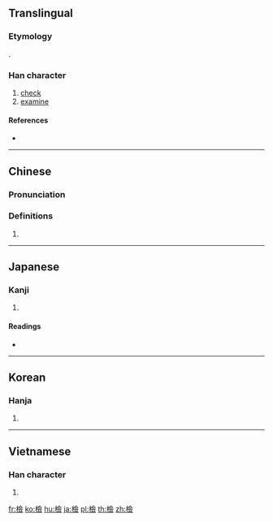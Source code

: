 {{also|检|検}}
==Translingual==
{{Han simplified forms|檢|検|检}}

===Etymology===
{{Han compound|木|僉|c1=s|c2=p|ls=psc}}.

===Han character===
{{Han char|rn=75|rad=木|as=13|sn=17|four=48986|canj=DOMO|ids=⿰木僉}}

# [[check]]
# [[examine]]

====References====
* {{Han ref|kx=0557.190|dkj=15684|dj=0946.250|hdz=21303.030|uh=6AA2|ud=27298|bh=C0CB|bd=49355}}

----

==Chinese==
{{zh-forms|s=检}}

===Pronunciation===
{{zh-pron
|m=jiǎn
|c=gim2
|h=pfs=
|md=
|mn=kiám
|w=
|mc=y
|oc=y
|cat=
}}

===Definitions===
{{zh-hanzi}}

# {{rfdef|lang=zh}}

----

==Japanese==

===Kanji===
{{ja-kanji|grade=|rs=木13|style=ky|shin=検}}

# {{defn|lang=ja|sort=木13}}

====Readings====
* {{ja-readings|on=[[けん]] (ken)|kun=[[しらべる]] (shiraberu)}}

----

==Korean==

===Hanja===
{{ko-hanja|hangeul=검|eumhun=|rv=geom|mr=kŏm|y=kem}}

# {{defn|lang=ko|sort=木13}}

----

==Vietnamese==

===Han character===
{{vi-hantu|[[kiểm]], [[ghém]]|rs=木13}}

# {{defn|lang=vi|sort=木13}}

[[fr:檢]]
[[ko:檢]]
[[hu:檢]]
[[ja:檢]]
[[pl:檢]]
[[th:檢]]
[[zh:檢]]